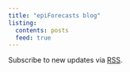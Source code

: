 ```yaml
---
title: "epiForecasts blog"
listing: 
  contents: posts
  feed: true
---
```


Subscribe to new updates via [RSS](blog.xml).
